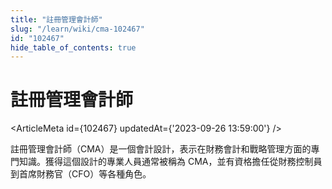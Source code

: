 ```yaml
---
title: "註冊管理會計師"
slug: "/learn/wiki/cma-102467"
id: "102467"
hide_table_of_contents: true
---
```



# 註冊管理會計師

<ArticleMeta id={102467} updatedAt={'2023-09-26 13:59:00'} />
<div className='border-solid border-b border-t-0 my-4 border-[var(--ifm-color-gray-300)]' />

註冊管理會計師（CMA）是一個會計設計，表示在財務會計和戰略管理方面的專門知識。獲得這個設計的專業人員通常被稱為 CMA，並有資格擔任從財務控制員到首席財務官（CFO）等各種角色。
